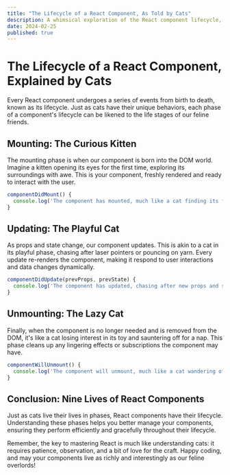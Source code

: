 ```yaml
---
title: "The Lifecycle of a React Component, As Told by Cats"
description: A whimsical exploration of the React component lifecycle, with each stage humorously explained through the behavior of cats. Perfect for developers looking to understand lifecycle methods in a more relatable and entertaining way.
date: 2024-02-25
published: true
---
```


# The Lifecycle of a React Component, Explained by Cats

Every React component undergoes a series of events from birth to death, known as its lifecycle. Just as cats have their unique behaviors, each phase of a component's lifecycle can be likened to the life stages of our feline friends.

## Mounting: The Curious Kitten

The mounting phase is when our component is born into the DOM world. Imagine a kitten opening its eyes for the first time, exploring its surroundings with awe. This is your component, freshly rendered and ready to interact with the user.

```jsx
componentDidMount() {
  console.log('The component has mounted, much like a cat finding its favorite sunny spot.');
}
```

## Updating: The Playful Cat

As props and state change, our component updates. This is akin to a cat in its playful phase, chasing after laser pointers or pouncing on yarn. Every update re-renders the component, making it respond to user interactions and data changes dynamically.

```jsx
componentDidUpdate(prevProps, prevState) {
  console.log('The component has updated, chasing after new props and state like a cat after a laser dot.');
}
```

## Unmounting: The Lazy Cat

Finally, when the component is no longer needed and is removed from the DOM, it's like a cat losing interest in its toy and sauntering off for a nap. This phase cleans up any lingering effects or subscriptions the component may have.

```jsx
componentWillUnmount() {
  console.log('The component will unmount, much like a cat wandering off to find a quiet place to rest.');
}
```

## Conclusion: Nine Lives of React Components

Just as cats live their lives in phases, React components have their lifecycle. Understanding these phases helps you better manage your components, ensuring they perform efficiently and gracefully throughout their lifecycle.

Remember, the key to mastering React is much like understanding cats: it requires patience, observation, and a bit of love for the craft. Happy coding, and may your components live as richly and interestingly as our feline overlords!
